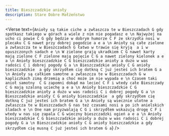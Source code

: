 ```yaml
---
title: Bieszczadzkie anioły
description: Stare Dobre Małżeństwo
---
```



<Verse
  text={`
Anioły są takie ciche a
zwłaszcza te w Bieszczadach G
gdy spotkasz takiego w górach a
wiele z nim nie pogadasz e
\n
Najwyżej na ucho ci powie C G
gdy będzie w dobrym humorze C F
że skrzydła nosi w plecaku C G
nawet przy dobrej pogodzie a e a
\n
Anioły są całe zielone  a
zwłaszcza te w Bieszczadach G
łatwo w trawie się kryją  a
i w opuszczonych sadach e
\n
W zielone grają ukradkiem C G
nawet karty mają zielone C F
zielone mają pojęcie C G
a nawet zielony kielonek a e a
\n
Anioły bieszczadzkie C G
bieszczadzkie anioły a
dużo w was radości C
i dobrej pogody G a
\n
Bieszczadzkie anioły C G
anioły bieszczadzkie  a
gdy skrzydłem cię dotkną C
już jesteś ich bratem G a
\n
Anioły są całkiem samotne a
zwłaszcza te w Bieszczadach G
w kapliczkach zimą drzemią a
choć może im nie wypada e
\n
Czasem taki anioł samotny  C G
zapomni dokąd ma lecieć C F
i wtedy całe Bieszczady C G
mają szaloną uciechę a e a
\n
Anioły bieszczadzkie C G
bieszczadzkie anioły a
dużo w was radości C
i dobrej pogody G a
\n
Bieszczadzkie anioły C G
anioły bieszczadzkie  a
gdy skrzydłem cię dotkną C
już jesteś ich bratem G a
\n
Anioły są wiecznie ulotne a
zwłaszcza te w Bieszczadach G
nas też czasami nosi a
po ich anielskich śladach e
\n
One nam przyzwalają C G
i skrzydłem wskazują drogę C F
i wtedy w nas się zapala C G
wieczny bieszczadzki ogień a e a
\n
Anioły bieszczadzkie C G
bieszczadzkie anioły a
dużo w was radości C
i dobrej pogody G a
\n
Bieszczadzkie anioły C G
anioły bieszczadzkie a
gdy skrzydłem cię musną C
już jesteś ich bratem G a
`}
/>
